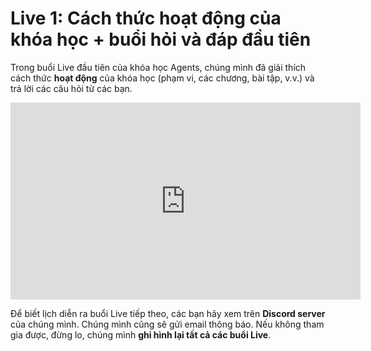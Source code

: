 # Live 1: Cách thức hoạt động của khóa học + buổi hỏi và đáp đầu tiên

Trong buổi Live đầu tiên của khóa học Agents, chúng mình đã giải thích cách thức **hoạt động** của khóa học (phạm vi, các chương, bài tập, v.v.) và trả lời các câu hỏi từ các bạn.

<iframe width="560" height="315" src="https://www.youtube.com/embed/iLVyYDbdSmM?si=TCX5Ai3uZuKLXq45" title="YouTube video player" frameborder="0" allow="accelerometer; autoplay; clipboard-write; encrypted-media; gyroscope; picture-in-picture; web-share" referrerpolicy="strict-origin-when-cross-origin" allowfullscreen></iframe>

Để biết lịch diễn ra buổi Live tiếp theo, các bạn hãy xem trên **Discord server** của chúng mình. Chúng mình cũng sẽ gửi email thông báo. Nếu không tham gia được, đừng lo, chúng mình **ghi hình lại tất cả các buổi Live**.